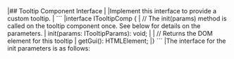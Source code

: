 <framework-specific-section frameworks="javascript">
|## Tooltip Component Interface
|
|Implement this interface to provide a custom tooltip.
|
</framework-specific-section>

<framework-specific-section frameworks="javascript">
```
|interface ITooltipComp {
|    // The init(params) method is called on the tooltip component once. See below for details on the parameters.
|    init(params: ITooltipParams): void;
|
|    // Returns the DOM element for this tooltip
|    getGui(): HTMLElement;
|}
```
</framework-specific-section>

<framework-specific-section frameworks="javascript">
|The interface for the init parameters is as follows:
</framework-specific-section>



